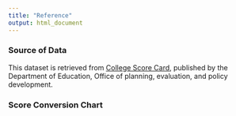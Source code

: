 ```yaml
---
title: "Reference"
output: html_document
---
```


### Source of Data

This dataset is retrieved from [College Score Card](http://catalog.data.gov/dataset/college-scorecard), published by the Department of Education, Office of planning, evaluation, and policy development. 


### Score Conversion Chart


